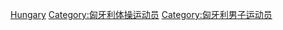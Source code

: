 [[Category:各国男子体操运动员|Hungary]]
[[Category:匈牙利体操运动员|Category:匈牙利体操运动员]]
[[Category:匈牙利男子运动员|Category:匈牙利男子运动员]]